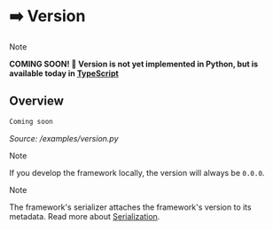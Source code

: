 # ➡️ Version

> [!NOTE]  
> **COMING SOON! 🚀 Version is not yet implemented in Python, but is available today in [TypeScript](/typescript/modules/version.md)**

## Overview

```txt
Coming soon
```

_Source: /examples/version.py_

> [!NOTE]
>
> If you develop the framework locally, the version will always be `0.0.0`.

> [!NOTE]
>
> The framework's serializer attaches the framework's version to its metadata. Read more about [Serialization](./serialization.md).

